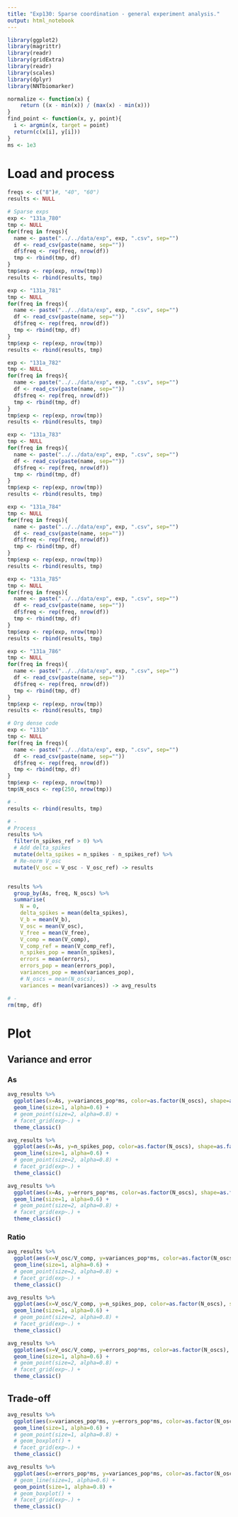 ```yaml
---
title: "Exp130: Sparse coordination - general experiment analysis."
output: html_notebook
---
```


```r
library(ggplot2)
library(magrittr)
library(readr)
library(gridExtra)
library(readr)
library(scales)
library(dplyr)
library(NNTbiomarker)

normalize <- function(x) {
    return ((x - min(x)) / (max(x) - min(x)))
}
find_point <- function(x, y, point){
  i <- argmin(x, target = point)
  return(c(x[i], y[i]))
}
ms <- 1e3
```


# Load and process

```r
freqs <- c("8")#, "40", "60")
results <- NULL

# Sparse exps
exp <- "131a_780"
tmp <- NULL
for(freq in freqs){
  name <- paste("../../data/exp", exp, ".csv", sep="")
  df <- read_csv(paste(name, sep=""))
  df$freq <- rep(freq, nrow(df))
  tmp <- rbind(tmp, df)
}
tmp$exp <- rep(exp, nrow(tmp))
results <- rbind(results, tmp)

exp <- "131a_781"
tmp <- NULL
for(freq in freqs){
  name <- paste("../../data/exp", exp, ".csv", sep="")
  df <- read_csv(paste(name, sep=""))
  df$freq <- rep(freq, nrow(df))
  tmp <- rbind(tmp, df)
}
tmp$exp <- rep(exp, nrow(tmp))
results <- rbind(results, tmp)

exp <- "131a_782"
tmp <- NULL
for(freq in freqs){
  name <- paste("../../data/exp", exp, ".csv", sep="")
  df <- read_csv(paste(name, sep=""))
  df$freq <- rep(freq, nrow(df))
  tmp <- rbind(tmp, df)
}
tmp$exp <- rep(exp, nrow(tmp))
results <- rbind(results, tmp)

exp <- "131a_783"
tmp <- NULL
for(freq in freqs){
  name <- paste("../../data/exp", exp, ".csv", sep="")
  df <- read_csv(paste(name, sep=""))
  df$freq <- rep(freq, nrow(df))
  tmp <- rbind(tmp, df)
}
tmp$exp <- rep(exp, nrow(tmp))
results <- rbind(results, tmp)

exp <- "131a_784"
tmp <- NULL
for(freq in freqs){
  name <- paste("../../data/exp", exp, ".csv", sep="")
  df <- read_csv(paste(name, sep=""))
  df$freq <- rep(freq, nrow(df))
  tmp <- rbind(tmp, df)
}
tmp$exp <- rep(exp, nrow(tmp))
results <- rbind(results, tmp)

exp <- "131a_785"
tmp <- NULL
for(freq in freqs){
  name <- paste("../../data/exp", exp, ".csv", sep="")
  df <- read_csv(paste(name, sep=""))
  df$freq <- rep(freq, nrow(df))
  tmp <- rbind(tmp, df)
}
tmp$exp <- rep(exp, nrow(tmp))
results <- rbind(results, tmp)

exp <- "131a_786"
tmp <- NULL
for(freq in freqs){
  name <- paste("../../data/exp", exp, ".csv", sep="")
  df <- read_csv(paste(name, sep=""))
  df$freq <- rep(freq, nrow(df))
  tmp <- rbind(tmp, df)
}
tmp$exp <- rep(exp, nrow(tmp))
results <- rbind(results, tmp)

# Org dense code
exp <- "131b"
tmp <- NULL
for(freq in freqs){
  name <- paste("../../data/exp", exp, ".csv", sep="")
  df <- read_csv(paste(name, sep=""))
  df$freq <- rep(freq, nrow(df))
  tmp <- rbind(tmp, df)
}
tmp$exp <- rep(exp, nrow(tmp))
tmp$N_oscs <- rep(250, nrow(tmp))

# -
results <- rbind(results, tmp)

# -
# Process
results %>% 
  filter(n_spikes_ref > 0) %>% 
  # Add delta_spikes
  mutate(delta_spikes = n_spikes - n_spikes_ref) %>% 
  # Re-norm V_osc
  mutate(V_osc = V_osc - V_osc_ref) -> results


results %>% 
  group_by(As, freq, N_oscs) %>% 
  summarise(
    N = 0,
    delta_spikes = mean(delta_spikes), 
    V_b = mean(V_b), 
    V_osc = mean(V_osc), 
    V_free = mean(V_free), 
    V_comp = mean(V_comp), 
    V_comp_ref = mean(V_comp_ref), 
    n_spikes_pop = mean(n_spikes), 
    errors = mean(errors), 
    errors_pop = mean(errors_pop), 
    variances_pop = mean(variances_pop),
    # N_oscs = mean(N_oscs),
    variances = mean(variances)) -> avg_results

# -
rm(tmp, df)
```

# Plot
## Variance and error
### As
```r
avg_results %>% 
  ggplot(aes(x=As, y=variances_pop*ms, color=as.factor(N_oscs), shape=as.factor(N_oscs))) +
  geom_line(size=1, alpha=0.6) +
  # geom_point(size=2, alpha=0.8) +
  # facet_grid(exp~.) +
  theme_classic()
```

```r
avg_results %>% 
  ggplot(aes(x=As, y=n_spikes_pop, color=as.factor(N_oscs), shape=as.factor(N_oscs))) +
  geom_line(size=1, alpha=0.6) +
  # geom_point(size=2, alpha=0.8) +
  # facet_grid(exp~.) +
  theme_classic()
```

```r
avg_results %>% 
  ggplot(aes(x=As, y=errors_pop*ms, color=as.factor(N_oscs), shape=as.factor(N_oscs))) +
  geom_line(size=1, alpha=0.6) +
  # geom_point(size=2, alpha=0.8) +
  # facet_grid(exp~.) +
  theme_classic()
```

### Ratio

```r
avg_results %>% 
  ggplot(aes(x=V_osc/V_comp, y=variances_pop*ms, color=as.factor(N_oscs), shape=as.factor(N_oscs))) +
  geom_line(size=1, alpha=0.6) +
  # geom_point(size=2, alpha=0.8) +
  # facet_grid(exp~.) +
  theme_classic()
```

```r
avg_results %>% 
  ggplot(aes(x=V_osc/V_comp, y=n_spikes_pop, color=as.factor(N_oscs), shape=as.factor(N_oscs))) +
  geom_line(size=1, alpha=0.6) +
  # geom_point(size=2, alpha=0.8) +
  # facet_grid(exp~.) +
  theme_classic()
```

```r
avg_results %>% 
  ggplot(aes(x=V_osc/V_comp, y=errors_pop*ms, color=as.factor(N_oscs), shape=as.factor(N_oscs))) +
  geom_line(size=1, alpha=0.6) +
  # geom_point(size=2, alpha=0.8) +
  # facet_grid(exp~.) +
  theme_classic()
```

## Trade-off
```r
avg_results %>% 
  ggplot(aes(x=variances_pop*ms, y=errors_pop*ms, color=as.factor(N_oscs), shape=as.factor(N_oscs))) +
  geom_line(size=1, alpha=0.6) +
  # geom_point(size=1, alpha=0.8) +
  # geom_boxplot() +
  # facet_grid(exp~.) +
  theme_classic()
```

```r
avg_results %>% 
  ggplot(aes(x=errors_pop*ms, y=variances_pop*ms, color=as.factor(N_oscs))) +
  # geom_line(size=1, alpha=0.6) +
  geom_point(size=1, alpha=0.8) +
  # geom_boxplot() +
  # facet_grid(exp~.) +
  theme_classic()
```
